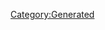 {{Database/Costume/CostumeInfo
 |ID=304
 |DivaId=10
 |PrismCostumeId=24
 |Enabled=2
 |SkillId=28
 |EODICFLJAKO=False
 |AGBPBDODKBK=1
 |HMCOGDICFNB=1
 |LevelMax=0
 |HGBJODBCJDA=0
 |EGLDFPILJLG=0
 |GLEEPAFMPLO=False
 |IIELLEPEEFH=5960
}}
[[Category:Generated]]
